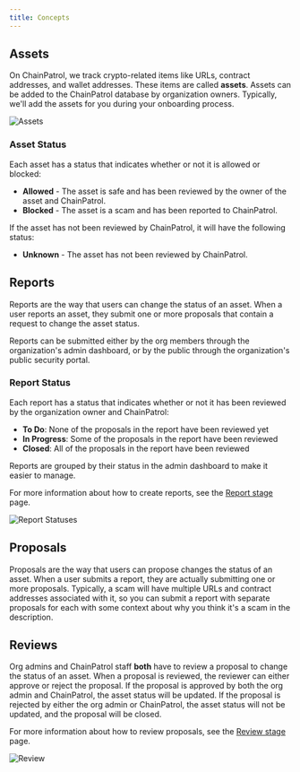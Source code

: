 ```yaml
---
title: Concepts
---
```


## Assets

On ChainPatrol, we track crypto-related items like URLs, contract addresses, and wallet addresses.
These items are called **assets**. Assets can be added to the ChainPatrol database by organization owners.
Typically, we'll add the assets for you during your onboarding process.

![Assets](/images/assets.png)


### Asset Status

Each asset has a status that indicates whether or not it is allowed or blocked:

- **Allowed** - The asset is safe and has been reviewed by the owner of the asset and ChainPatrol.
- **Blocked** - The asset is a scam and has been reported to ChainPatrol.

If the asset has not been reviewed by ChainPatrol, it will have the following status:

- **Unknown** - The asset has not been reviewed by ChainPatrol.


## Reports

Reports are the way that users can change the status of an asset. When a user reports an asset, they submit
one or more proposals that contain a request to change the asset status.

Reports can be submitted either by the org members through the organization's admin dashboard, or by the public
through the organization's public security portal.

### Report Status

Each report has a status that indicates whether or not it has been reviewed by the organization owner and ChainPatrol:

- **To Do**: None of the proposals in the report have been reviewed yet
- **In Progress**: Some of the proposals in the report have been reviewed
- **Closed**: All of the proposals in the report have been reviewed

Reports are grouped by their status in the admin dashboard to make it easier to manage.

For more information about how to create reports, see the [Report stage](/reporting-flow/report) page.

![Report Statuses](/images/report-statuses.png)

## Proposals

Proposals are the way that users can propose changes the status of an asset. When a user submits a report, they are actually
submitting one or more proposals. Typically, a scam will have multiple URLs and contract addresses associated with it, so
you can submit a report with separate proposals for each with some context about why you think it's a scam in the description.


## Reviews

Org admins and ChainPatrol staff **both** have to review a proposal to change the status of an asset. When a proposal is reviewed,
the reviewer can either approve or reject the proposal. If the proposal is approved by both the org admin and ChainPatrol,
the asset status will be updated. If the proposal is rejected by either the org admin or ChainPatrol, the asset status will
not be updated, and the proposal will be closed.

For more information about how to review proposals, see the [Review stage](/reporting-flow/review) page.

![Review](/images/review.png)